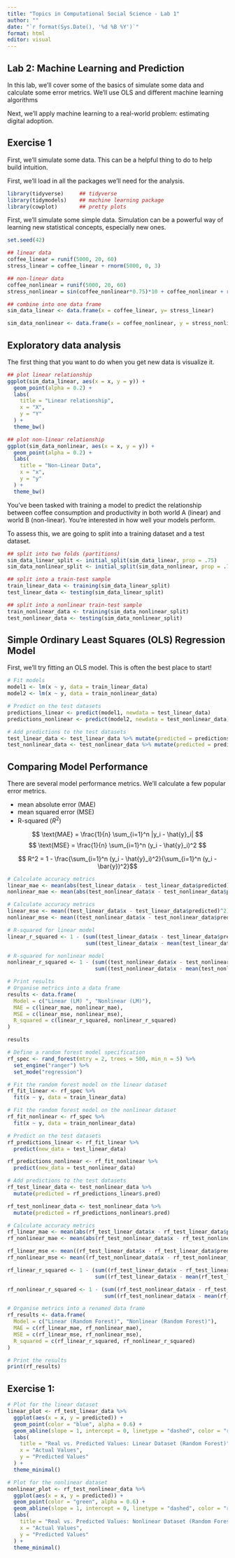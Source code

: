 ```yaml
---
title: "Topics in Computational Social Science - Lab 1"
author: ""
date: "`r format(Sys.Date(), '%d %B %Y')`"
format: html
editor: visual
---
```


## Lab 2: Machine Learning and Prediction

In this lab, we'll cover some of the basics of simulate some data and calculate some error metrics. We'll use OLS and different machine learning algorithms

Next, we'll apply machine learning to a real-world problem: estimating digital adoption.

## Exercise 1

First, we'll simulate some data. This can be a helpful thing to do to help build intuition.

First, we'll load in all the packages we'll need for the analysis.

```r
library(tidyverse)     ## tidyverse 
library(tidymodels)    ## machine learning package 
library(cowplot)       ## pretty plots 
```

First, we'll simulate some simple data. Simulation can be a powerful way of learning new statistical concepts, especially new ones.

```r
set.seed(42)

## linear data 
coffee_linear = runif(5000, 20, 60)
stress_linear = coffee_linear + rnorm(5000, 0, 3)

## non-linear data 
coffee_nonlinear = runif(5000, 20, 60)
stress_nonlinear = sin(coffee_nonlinear*0.75)*10 + coffee_nonlinear + rnorm(5000, 0, 3)

## combine into one data frame 
sim_data_linear <- data.frame(x = coffee_linear, y= stress_linear)

sim_data_nonlinear <- data.frame(x = coffee_nonlinear, y = stress_nonlinear)
```

## Exploratory data analysis

The first thing that you want to do when you get new data is visualize it.

```r
## plot linear relationship 
ggplot(sim_data_linear, aes(x = x, y = y)) +
  geom_point(alpha = 0.2) +
  labs(
    title = "Linear relationship",
    x = "X",
    y = "Y"
  ) +
  theme_bw() 

## plot non-linear relationship 
ggplot(sim_data_nonlinear, aes(x = x, y = y)) +
  geom_point(alpha = 0.2) +
  labs(
    title = "Non-Linear Data",
    x = "x",
    y = "y"
  ) +
  theme_bw() 
```

You've been tasked with training a model to predict the relationship between coffee consumption and productivity in both world A (linear) and world B (non-linear). You're interested in how well your models perform.

To assess this, we are going to split into a training dataset and a test dataset.

```r
## split into two folds (partitions)
sim_data_linear_split <- initial_split(sim_data_linear, prop = .75)
sim_data_nonlinear_split <- initial_split(sim_data_nonlinear, prop = .75)

## split into a train-test sample 
train_linear_data <- training(sim_data_linear_split)
test_linear_data <- testing(sim_data_linear_split)

## split into a nonlinear train-test sample 
train_nonlinear_data <- training(sim_data_nonlinear_split)
test_nonlinear_data <- testing(sim_data_nonlinear_split)
```

## Simple Ordinary Least Squares (OLS) Regression Model

First, we'll try fitting an OLS model. This is often the best place to start!

```r
# Fit models
model1 <- lm(x ~ y, data = train_linear_data)
model2 <- lm(x ~ y, data = train_nonlinear_data)

# Predict on the test datasets
predictions_linear <- predict(model1, newdata = test_linear_data)
predictions_nonlinear <- predict(model2, newdata = test_nonlinear_data)

# Add predictions to the test datasets
test_linear_data <- test_linear_data %>% mutate(predicted = predictions_linear)
test_nonlinear_data <- test_nonlinear_data %>% mutate(predicted = predictions_nonlinear)
```

## Comparing Model Performance

There are several model performance metrics. We'll calculate a few popular error metrics.

-   mean absolute error (MAE)
-   mean squared error (MSE)
-   R-squared ($R^2$)

$$
\text{MAE} = \frac{1}{n} \sum_{i=1}^n |y_i - \hat{y}_i|
$$ $$
\text{MSE} = \frac{1}{n} \sum_{i=1}^n (y_i - \hat{y}_i)^2
$$

$$
R^2 = 1 - \frac{\sum_{i=1}^n (y_i - \hat{y}_i)^2}{\sum_{i=1}^n (y_i - \bar{y})^2}$$

```r
# Calculate accuracy metrics
linear_mae <- mean(abs(test_linear_data$x - test_linear_data$predicted))
nonlinear_mae <- mean(abs(test_nonlinear_data$x - test_nonlinear_data$predicted))

# Calculate accuracy metrics
linear_mse <- mean((test_linear_data$x - test_linear_data$predicted)^2)
nonlinear_mse <- mean((test_nonlinear_data$x - test_nonlinear_data$predicted)^2)

# R-squared for linear model
linear_r_squared <- 1 - (sum((test_linear_data$x - test_linear_data$predicted)^2) / 
                         sum((test_linear_data$x - mean(test_linear_data$x))^2))

# R-squared for nonlinear model
nonlinear_r_squared <- 1 - (sum((test_nonlinear_data$x - test_nonlinear_data$predicted)^2) / 
                            sum((test_nonlinear_data$x - mean(test_nonlinear_data$x))^2))

# Print results
# Organise metrics into a data frame
results <- data.frame(
  Model = c("Linear (LM) ", "Nonlinear (LM)"),
  MAE = c(linear_mae, nonlinear_mae),
  MSE = c(linear_mse, nonlinear_mse),
  R_squared = c(linear_r_squared, nonlinear_r_squared)
)

results

```

```r
# Define a random forest model specification
rf_spec <- rand_forest(mtry = 2, trees = 500, min_n = 5) %>%
  set_engine("ranger") %>%
  set_mode("regression")

# Fit the random forest model on the linear dataset
rf_fit_linear <- rf_spec %>%
  fit(x ~ y, data = train_linear_data)

# Fit the random forest model on the nonlinear dataset
rf_fit_nonlinear <- rf_spec %>%
  fit(x ~ y, data = train_nonlinear_data)

# Predict on the test datasets
rf_predictions_linear <- rf_fit_linear %>%
  predict(new_data = test_linear_data)

rf_predictions_nonlinear <- rf_fit_nonlinear %>%
  predict(new_data = test_nonlinear_data)

# Add predictions to the test datasets
rf_test_linear_data <- test_nonlinear_data %>%
  mutate(predicted = rf_predictions_linear$.pred)

rf_test_nonlinear_data <- test_nonlinear_data %>%
  mutate(predicted = rf_predictions_nonlinear$.pred)

```

```r
# Calculate accuracy metrics
rf_linear_mae <- mean(abs(rf_test_linear_data$x - rf_test_linear_data$predicted))
rf_nonlinear_mae <- mean(abs(rf_test_nonlinear_data$x - rf_test_nonlinear_data$predicted))

rf_linear_mse <- mean((rf_test_linear_data$x - rf_test_linear_data$predicted)^2)
rf_nonlinear_mse <- mean((rf_test_nonlinear_data$x - rf_test_nonlinear_data$predicted)^2)

rf_linear_r_squared <- 1 - (sum((rf_test_linear_data$x - rf_test_linear_data$predicted)^2) / 
                            sum((rf_test_linear_data$x - mean(rf_test_linear_data$x))^2))

rf_nonlinear_r_squared <- 1 - (sum((rf_test_nonlinear_data$x - rf_test_nonlinear_data$predicted)^2) / 
                               sum((rf_test_nonlinear_data$x - mean(rf_test_nonlinear_data$x))^2))

# Organise metrics into a renamed data frame
rf_results <- data.frame(
  Model = c("Linear (Random Forest)", "Nonlinear (Random Forest)"),
  MAE = c(rf_linear_mae, rf_nonlinear_mae),
  MSE = c(rf_linear_mse, rf_nonlinear_mse),
  R_squared = c(rf_linear_r_squared, rf_nonlinear_r_squared)
)

# Print the results
print(rf_results)
```

## Exercise 1:

```r
# Plot for the linear dataset
linear_plot <- rf_test_linear_data %>%
  ggplot(aes(x = x, y = predicted)) +
  geom_point(color = "blue", alpha = 0.6) +
  geom_abline(slope = 1, intercept = 0, linetype = "dashed", color = "red") +
  labs(
    title = "Real vs. Predicted Values: Linear Dataset (Random Forest)",
    x = "Actual Values",
    y = "Predicted Values"
  ) +
  theme_minimal()

# Plot for the nonlinear dataset
nonlinear_plot <- rf_test_nonlinear_data %>%
  ggplot(aes(x = x, y = predicted)) +
  geom_point(color = "green", alpha = 0.6) +
  geom_abline(slope = 1, intercept = 0, linetype = "dashed", color = "red") +
  labs(
    title = "Real vs. Predicted Values: Nonlinear Dataset (Random Forest)",
    x = "Actual Values",
    y = "Predicted Values"
  ) +
  theme_minimal()
```
